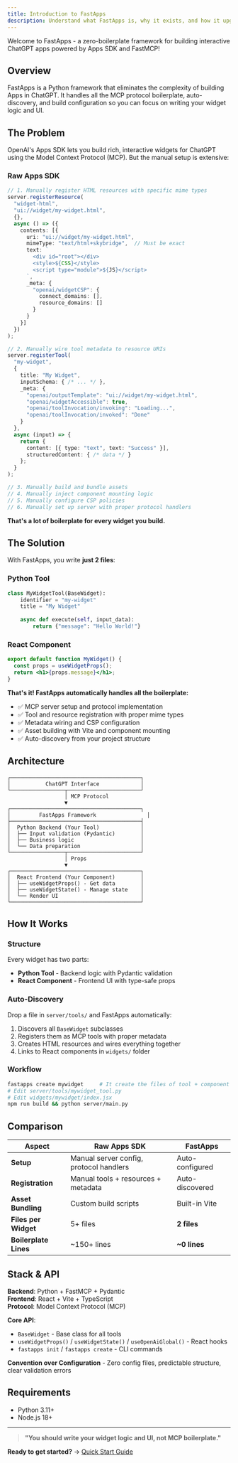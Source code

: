 ```yaml
---
title: Introduction to FastApps
description: Understand what FastApps is, why it exists, and how it upgrades ChatGPT apps development.
---
```


Welcome to FastApps - a zero-boilerplate framework for building interactive ChatGPT apps powered by Apps SDK and FastMCP!

## Overview

FastApps is a Python framework that eliminates the complexity of building Apps in ChatGPT. It handles all the MCP protocol boilerplate, auto-discovery, and build configuration so you can focus on writing your widget logic and UI.

## The Problem

OpenAI's Apps SDK lets you build rich, interactive widgets for ChatGPT using the Model Context Protocol (MCP). But the manual setup is extensive:

### Raw Apps SDK
```typescript
// 1. Manually register HTML resources with specific mime types
server.registerResource(
  "widget-html",
  "ui://widget/my-widget.html",
  {},
  async () => ({
    contents: [{
      uri: "ui://widget/my-widget.html",
      mimeType: "text/html+skybridge",  // Must be exact
      text: `
        <div id="root"></div>
        <style>${CSS}</style>
        <script type="module">${JS}</script>
      `,
      _meta: {
        "openai/widgetCSP": {
          connect_domains: [],
          resource_domains: []
        }
      }
    }]
  })
);

// 2. Manually wire tool metadata to resource URIs
server.registerTool(
  "my-widget",
  {
    title: "My Widget",
    inputSchema: { /* ... */ },
    _meta: {
      "openai/outputTemplate": "ui://widget/my-widget.html",
      "openai/widgetAccessible": true,
      "openai/toolInvocation/invoking": "Loading...",
      "openai/toolInvocation/invoked": "Done"
    }
  },
  async (input) => {
    return {
      content: [{ type: "text", text: "Success" }],
      structuredContent: { /* data */ }
    };
  }
);

// 3. Manually build and bundle assets
// 4. Manually inject component mounting logic
// 5. Manually configure CSP policies
// 6. Manually set up server with proper protocol handlers
```

**That's a lot of boilerplate for every widget you build.**

## The Solution

With FastApps, you write **just 2 files**:

### Python Tool
```python
class MyWidgetTool(BaseWidget):
    identifier = "my-widget"
    title = "My Widget"
    
    async def execute(self, input_data):
        return {"message": "Hello World!"}
```

### React Component
```jsx
export default function MyWidget() {
  const props = useWidgetProps();
  return <h1>{props.message}</h1>;
}
```

**That's it! FastApps automatically handles all the boilerplate:**
- ✅ MCP server setup and protocol implementation
- ✅ Tool and resource registration with proper mime types
- ✅ Metadata wiring and CSP configuration
- ✅ Asset building with Vite and component mounting
- ✅ Auto-discovery from your project structure

## Architecture

```
┌─────────────────────────────────────────┐
│           ChatGPT Interface             │
└─────────────────┬───────────────────────┘
                  │ MCP Protocol
                  ▼
┌─────────────────────────────────────────┐
│         FastApps Framework                │
├─────────────────────────────────────────┤
│  Python Backend (Your Tool)             │
│  ├── Input validation (Pydantic)        │
│  ├── Business logic                     │
│  └── Data preparation                   │
└─────────────────┬───────────────────────┘
                  │ Props
                  ▼
┌─────────────────────────────────────────┐
│  React Frontend (Your Component)        │
│  ├── useWidgetProps() - Get data        │
│  ├── useWidgetState() - Manage state    │
│  └── Render UI                          │
└─────────────────────────────────────────┘
```

## How It Works

### Structure
Every widget has two parts:
- **Python Tool** - Backend logic with Pydantic validation
- **React Component** - Frontend UI with type-safe props

### Auto-Discovery
Drop a file in `server/tools/` and FastApps automatically:
1. Discovers all `BaseWidget` subclasses
2. Registers them as MCP tools with proper metadata
3. Creates HTML resources and wires everything together
4. Links to React components in `widgets/` folder

### Workflow
```bash
fastapps create mywidget     # It create the files of tool + component
# Edit server/tools/mywidget_tool.py
# Edit widgets/mywidget/index.jsx
npm run build && python server/main.py
```


## Comparison

| Aspect | Raw Apps SDK | FastApps |
|--------|--------------|----------|
| **Setup** | Manual server config, protocol handlers | Auto-configured |
| **Registration** | Manual tools + resources + metadata | Auto-discovered |
| **Asset Bundling** | Custom build scripts | Built-in Vite |
| **Files per Widget** | 5+ files | **2 files** |
| **Boilerplate Lines** | ~150+ lines | **~0 lines** |

## Stack & API

**Backend**: Python + FastMCP + Pydantic  
**Frontend**: React + Vite + TypeScript  
**Protocol**: Model Context Protocol (MCP)

**Core API**:
- `BaseWidget` - Base class for all tools
- `useWidgetProps()` / `useWidgetState()` / `useOpenAiGlobal()` - React hooks
- `fastapps init` / `fastapps create` - CLI commands

**Convention over Configuration** - Zero config files, predictable structure, clear validation errors

## Requirements

- Python 3.11+
- Node.js 18+

---

> **"You should write your widget logic and UI, not MCP boilerplate."**

**Ready to get started?** → [Quick Start Guide](./quickstart)
